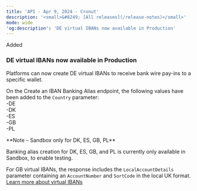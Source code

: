 ```yaml
---  
title: 'API - Apr 9, 2024 - Cronut'  
description: '<small>&#8249; [All releases](/release-notes)</small>'  
mode: wide  
'og:description': 'DE virtual IBANs now available in Production'  
---  
```

  
  <div class="pill pill-green rn-pill">Added</div> 
  
### DE virtual IBANs now available in Production  

Platforms can now create DE virtual IBANs to receive bank wire pay-ins to a specific wallet.  

On the Create an IBAN Banking Alias endpoint, the following values have been added to the `Country` parameter:  
-DE  
-DK  
-ES  
-GB  
-PL  

<Note>  
**Note – Sandbox only for DK, ES, GB, PL** 
  
Banking alias creation for DK, ES, GB, and PL is currently only available in Sandbox, to enable testing.  
</Note>  

For GB virtual IBANs, the response includes the `LocalAccountDetails` parameter containing an `AccountNumber` and `SortCode` in the local UK format.  
<a href="#" class="btn Secondary normal">Learn more about virtual IBANs</a>